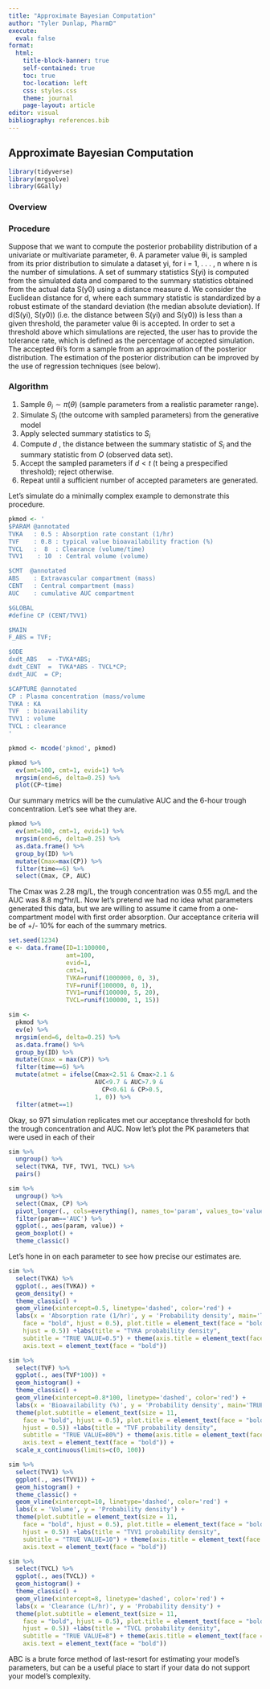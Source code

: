 ---
title: "Approximate Bayesian Computation"
author: "Tyler Dunlap, PharmD"
execute:
  eval: false
format:
  html:
    title-block-banner: true
    self-contained: true
    toc: true
    toc-location: left
    css: styles.css
    theme: journal
    page-layout: article
editor: visual
bibliography: references.bib
---

## Approximate Bayesian Computation

```{r}
library(tidyverse)
library(mrgsolve)
library(GGally)
```

### Overview

### Procedure

Suppose that we want to compute the posterior probability distribution of a univariate or multivariate parameter, θ. A parameter value θi, is sampled from its prior distribution to simulate a dataset yi, for i = 1, . . . , n where n is the number of simulations. A set of summary statistics S(yi) is computed from the simulated data and compared to the summary statistics obtained from the actual data S(y0) using a distance measure d. We consider the Euclidean distance for d, where each summary statistic is standardized by a robust estimate of the standard deviation (the median absolute deviation). If d(S(yi), S(y0)) (i.e. the distance between S(yi) and S(y0)) is less than a given threshold, the parameter value θi is accepted. In order to set a threshold above which simulations are rejected, the user has to provide the tolerance rate, which is defined as the percentage of accepted simulation. The accepted θi's form a sample from an approximation of the posterior distribution. The estimation of the posterior distribution can be improved by the use of regression techniques (see below).

### Algorithm

1.  Sample $\theta_i\sim\pi(\theta)$ (sample parameters from a realistic parameter range).
2.  Simulate $S_i$ (the outcome with sampled parameters) from the generative model
3.  Apply selected summary statistics to $S_i$
4.  Compute $d$ , the distance between the summary statistic of $S_i$ and the summary statistic from $O$ (observed data set).
5.  Accept the sampled parameters if $d<t$ (t being a prespecified threshold); reject otherwise.
6.  Repeat until a sufficient number of accepted parameters are generated.

Let's simulate do a minimally complex example to demonstrate this procedure.

```{r}
pkmod <- '
$PARAM @annotated
TVKA   : 0.5 : Absorption rate constant (1/hr)
TVF    : 0.8 : typical value bioavailability fraction (%)
TVCL   :  8  : Clearance (volume/time)
TVV1    : 10  : Central volume (volume)

$CMT  @annotated
ABS    : Extravascular compartment (mass)
CENT   : Central compartment (mass)
AUC    : cumulative AUC compartment

$GLOBAL
#define CP (CENT/TVV1)

$MAIN
F_ABS = TVF;

$ODE
dxdt_ABS   = -TVKA*ABS;
dxdt_CENT  =  TVKA*ABS - TVCL*CP;
dxdt_AUC  = CP;

$CAPTURE @annotated
CP : Plasma concentration (mass/volume
TVKA : KA
TVF  : bioavailability
TVV1 : volume
TVCL : clearance
'

pkmod <- mcode('pkmod', pkmod)
```

```{r}
pkmod %>%
  ev(amt=100, cmt=1, evid=1) %>%
  mrgsim(end=6, delta=0.25) %>%
  plot(CP~time)
```

Our summary metrics will be the cumulative AUC and the 6-hour trough concentration. Let's see what they are.

```{r}
pkmod %>%
  ev(amt=100, cmt=1, evid=1) %>%
  mrgsim(end=6, delta=0.25) %>%
  as.data.frame() %>%
  group_by(ID) %>%
  mutate(Cmax=max(CP)) %>%
  filter(time==6) %>%
  select(Cmax, CP, AUC)
```

The Cmax was 2.28 mg/L, the trough concentration was 0.55 mg/L and the AUC was 8.8 mg\*hr/L. Now let's pretend we had no idea what parameters generated this data, but we are willing to assume it came from a one-compartment model with first order absorption. Our acceptance criteria will be of +/- 10% for each of the summary metrics.

```{r}
set.seed(1234)
e <- data.frame(ID=1:100000, 
                amt=100,
                evid=1,
                cmt=1,
                TVKA=runif(1000000, 0, 3), 
                TVF=runif(100000, 0, 1), 
                TVV1=runif(100000, 5, 20),
                TVCL=runif(100000, 1, 15))

sim <- 
  pkmod %>%
  ev(e) %>%
  mrgsim(end=6, delta=0.25) %>%
  as.data.frame() %>%
  group_by(ID) %>%
  mutate(Cmax = max(CP)) %>%
  filter(time==6) %>%
  mutate(atmet = ifelse(Cmax<2.51 & Cmax>2.1 &
                        AUC<9.7 & AUC>7.9 & 
                          CP<0.61 & CP>0.5, 
                        1, 0)) %>%
  filter(atmet==1)
```

Okay, so 971 simulation replicates met our acceptance threshold for both the trough concentration and AUC. Now let's plot the PK parameters that were used in each of their

```{r}
sim %>% 
  ungroup() %>%
  select(TVKA, TVF, TVV1, TVCL) %>%
  pairs()
```

```{r}
sim %>%
  ungroup() %>%
  select(Cmax, CP) %>%
  pivot_longer(., cols=everything(), names_to='param', values_to='value') %>%
  filter(param=='AUC') %>%
  ggplot(., aes(param, value)) +
  geom_boxplot() +
  theme_classic()
```

Let's hone in on each parameter to see how precise our estimates are.

```{r}
sim %>%
  select(TVKA) %>%
  ggplot(., aes(TVKA)) +
  geom_density() +
  theme_classic() +
  geom_vline(xintercept=0.5, linetype='dashed', color='red') +
  labs(x = 'Absorption rate (1/hr)', y = 'Probability density', main='TRUE VALUE=0.5') + theme(plot.subtitle = element_text(size = 11,
    face = "bold", hjust = 0.5), plot.title = element_text(face = "bold",
    hjust = 0.5)) +labs(title = "TVKA probability density",
    subtitle = "TRUE VALUE=0.5") + theme(axis.title = element_text(face = "bold"),
    axis.text = element_text(face = "bold"))
```

```{r}
sim %>%
  select(TVF) %>%
  ggplot(., aes(TVF*100)) +
  geom_histogram() +
  theme_classic() +
  geom_vline(xintercept=0.8*100, linetype='dashed', color='red') +
  labs(x = 'Bioavailability (%)', y = 'Probability density', main='TRUE VALUE=0.5') + 
  theme(plot.subtitle = element_text(size = 11,
    face = "bold", hjust = 0.5), plot.title = element_text(face = "bold",
    hjust = 0.5)) +labs(title = "TVF probability density",
    subtitle = "TRUE VALUE=80%") + theme(axis.title = element_text(face = "bold"),
    axis.text = element_text(face = "bold")) +
  scale_x_continuous(limits=c(0, 100))
```

```{r}
sim %>%
  select(TVV1) %>%
  ggplot(., aes(TVV1)) +
  geom_histogram() +
  theme_classic() +
  geom_vline(xintercept=10, linetype='dashed', color='red') +
  labs(x = 'Volume', y = 'Probability density') + 
  theme(plot.subtitle = element_text(size = 11,
    face = "bold", hjust = 0.5), plot.title = element_text(face = "bold",
    hjust = 0.5)) +labs(title = "TVV1 probability density",
    subtitle = "TRUE VALUE=10") + theme(axis.title = element_text(face = "bold"),
    axis.text = element_text(face = "bold")) 
```

```{r}
sim %>%
  select(TVCL) %>%
  ggplot(., aes(TVCL)) +
  geom_histogram() +
  theme_classic() +
  geom_vline(xintercept=8, linetype='dashed', color='red') +
  labs(x = 'Clearance (L/hr)', y = 'Probability density') + 
  theme(plot.subtitle = element_text(size = 11,
    face = "bold", hjust = 0.5), plot.title = element_text(face = "bold",
    hjust = 0.5)) +labs(title = "TVCL probability density",
    subtitle = "TRUE VALUE=8") + theme(axis.title = element_text(face = "bold"),
    axis.text = element_text(face = "bold")) 

```

ABC is a brute force method of last-resort for estimating your model's parameters, but can be a useful place to start if your data do not support your model's complexity.
